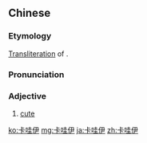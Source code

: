 ==Chinese==
{{zh-forms|gloss=-}}

===Etymology===
[[transliteration|Transliteration]] of {{etyl|ja|zh}} {{m|ja|かわいい|tr=kawaii}}.

===Pronunciation===
{{zh-pron
|m=kǎwāyī
|c=kaa1 waa1 ji1
|h=pfs=khà-oa-yì
|cat=a
}}

===Adjective===
{{zh-adj}}

# {{lb|zh|slang}} [[cute]]

[[ko:卡哇伊]]
[[mg:卡哇伊]]
[[ja:卡哇伊]]
[[zh:卡哇伊]]